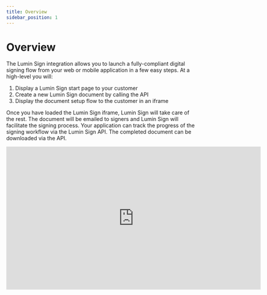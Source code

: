 ```yaml
---
title: Overview
sidebar_position: 1
---
```


# Overview

The Lumin Sign integration allows you to launch a fully-compliant digital signing flow from your web or mobile application in a few easy steps. At a high-level you will:

1. Display a Lumin Sign start page to your customer
2. Create a new Lumin Sign document by calling the API
3. Display the document setup flow to the customer in an iframe

Once you have loaded the Lumin Sign iframe, Lumin Sign will take care of the rest. The document will be emailed to signers and Lumin Sign will facilitate the signing process. Your application can track the progress of the signing workflow via the Lumin Sign API. The completed document can be downloaded via the API.

<iframe width="675" height="380" src="https://www.youtube.com/embed/EbMkweaCmWk" frameborder="0" allow="accelerometer; autoplay; encrypted-media; gyroscope; picture-in-picture" allowfullscreen></iframe>
